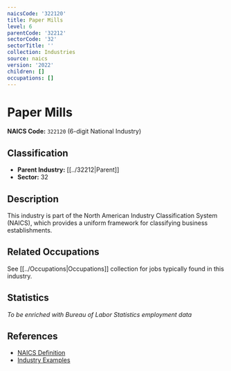 ```yaml
---
naicsCode: '322120'
title: Paper Mills
level: 6
parentCode: '32212'
sectorCode: '32'
sectorTitle: ''
collection: Industries
source: naics
version: '2022'
children: []
occupations: []
---
```

# Paper Mills

**NAICS Code:** `322120` (6-digit National Industry)

## Classification

- **Parent Industry:** [[../32212|Parent]]
- **Sector:** 32

## Description

This industry is part of the North American Industry Classification System (NAICS), which provides a uniform framework for classifying business establishments.

## Related Occupations

See [[../Occupations|Occupations]] collection for jobs typically found in this industry.

## Statistics

*To be enriched with Bureau of Labor Statistics employment data*

## References

- [NAICS Definition](https://www.census.gov/naics/)
- [Industry Examples](https://www.census.gov/naics/2022NAICS/)
